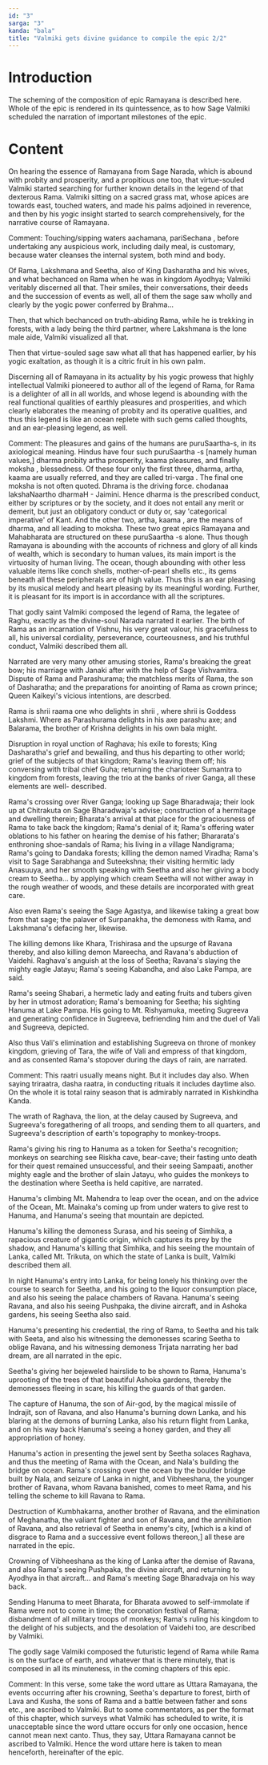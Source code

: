 ```yaml
---
id: "3"
sarga: "3"
kanda: "bala"
title: "Valmiki gets divine guidance to compile the epic 2/2"
---
```


# Introduction

The scheming of the composition of epic Ramayana is described here. Whole of the epic is rendered in its quintessence,
as to how Sage Valmiki scheduled the narration of important milestones of the epic.

# Content

On hearing the essence of Ramayana from Sage Narada, which is abound with probity and prosperity, and a propitious one
too, that virtue-souled Valmiki started searching for further known details in the legend of that dexterous Rama.
Valmiki sitting on a sacred grass mat, whose apices are towards east, touched waters, and made his palms adjoined in
reverence, and then by his yogic insight started to search comprehensively, for the narrative course of Ramayana.

<Commentary>
  Comment: Touching/sipping waters aachamana, pariSechana , before undertaking any auspicious work, including daily
  meal, is customary, because water cleanses the internal system, both mind and body.
</Commentary>

Of Rama, Lakshmana and Seetha, also of King Dasharatha and his wives, and what bechanced on Rama when he was in kingdom
Ayodhya; Valmiki veritably discerned all that. Their smiles, their conversations, their deeds and the succession of
events as well, all of them the sage saw wholly and clearly by the yogic power conferred by Brahma...

Then, that which bechanced on truth-abiding Rama, while he is trekking in forests, with a lady being the third partner,
where Lakshmana is the lone male aide, Valmiki visualized all that.

Then that virtue-souled sage saw what all that has happened earlier, by his yogic exaltation, as though it is a citric
fruit in his own palm.

Discerning all of Ramayana in its actuality by his yogic prowess that highly intellectual Valmiki pioneered to author
all of the legend of Rama, for Rama is a delighter of all in all worlds, and whose legend is abounding with the real
functional qualities of earthly pleasures and prosperities, and which clearly elaborates the meaning of probity and its
operative qualities, and thus this legend is like an ocean replete with such gems called thoughts, and an ear-pleasing
legend, as well.

<Commentary>
  Comment: The pleasures and gains of the humans are puruSaartha-s, in its axiological meaning. Hindus have four such
  puruSaartha -s [namely human values,] dharma probity artha prosperity, kaama pleasures, and finally moksha ,
  blessedness. Of these four only the first three, dharma, artha, kaama are usually referred, and they are called
  tri-varga . The final one moksha is not often quoted. Dhrama is the driving force. chodanaa lakshaNaartho dharmaH -
  Jaimini. Hence dharma is the prescribed conduct, either by scriptures or by the society, and it does not entail any
  merit or demerit, but just an obligatory conduct or duty or, say 'categorical imperative' of Kant. And the other two,
  artha, kaama , are the means of dharma, and all leading to moksha. These two great epics Ramayana and Mahabharata are
  structured on these puruSaartha -s alone. Thus though Ramayana is abounding with the accounts of richness and glory of
  all kinds of wealth, which is secondary to human values, its main import is the virtuosity of human living. The ocean,
  though abounding with other less valuable items like conch shells, mother-of-pearl shells etc., its gems beneath all
  these peripherals are of high value. Thus this is an ear pleasing by its musical melody and heart pleasing by its
  meaningful wording. Further, it is pleasant for its import is in accordance with all the scriptures.
</Commentary>

That godly saint Valmiki composed the legend of Rama, the legatee of Raghu, exactly as the divine-soul Narada narrated
it earlier. The birth of Rama as an incarnation of Vishnu, his very great valour, his gracefulness to all, his universal
cordiality, perseverance, courteousness, and his truthful conduct, Valmiki described them all.

Narrated are very many other amusing stories, Rama's breaking the great bow; his marriage with Janaki after with the
help of Sage Vishvamitra. Dispute of Rama and Parashurama; the matchless merits of Rama, the son of Dasharatha; and the
preparations for anointing of Rama as crown prince; Queen Kaikeyi's vicious intentions, are descrbed.

<Commentary>
  Rama is shrii raama one who delights in shrii , where shrii is Goddess Lakshmi. Where as Parashurama delights in his
  axe parashu axe; and Balarama, the brother of Krishna delights in his own bala might.
</Commentary>

Disruption in royal unction of Raghava; his exile to forests; King Dasharatha's grief and bewailing, and thus his
departing to other world; grief of the subjects of that kingdom; Rama's leaving them off; his conversing with tribal
chief Guha; returning the charioteer Sumantra to kingdom from forests, leaving the trio at the banks of river Ganga, all
these elements are well- described.

Rama's crossing over River Ganga; looking up Sage Bharadwaja; their look up at Chitrakuta on Sage Bharadwaja's advise;
construction of a hermitage and dwelling therein; Bharata's arrival at that place for the graciousness of Rama to take
back the kingdom; Rama's denial of it; Rama's offering water oblations to his father on hearing the demise of his
father; Bhararata's enthroning shoe-sandals of Rama; his living in a village Nandigrama; Rama's going to Dandaka
forests; killing the demon named Viradha; Rama's visit to Sage Sarabhanga and Suteekshna; their visiting hermitic lady
Anasuuya, and her smooth speaking with Seetha and also her giving a body cream to Seetha... by applying which cream
Seetha will not wither away in the rough weather of woods, and these details are incorporated with great care.

Also even Rama's seeing the Sage Agastya, and likewise taking a great bow from that sage; the palaver of Surpanakha, the
demoness with Rama, and Lakshmana's defacing her, likewise.

The killing demons like Khara, Trishirasa and the upsurge of Ravana thereby, and also killing demon Mareecha, and
Ravana's abduction of Vaidehi. Raghava's anguish at the loss of Seetha; Ravana's slaying the mighty eagle Jatayu; Rama's
seeing Kabandha, and also Lake Pampa, are said.

Rama's seeing Shabari, a hermetic lady and eating fruits and tubers given by her in utmost adoration; Rama's bemoaning
for Seetha; his sighting Hanuma at Lake Pampa. His going to Mt. Rishyamuka, meeting Sugreeva and generating confidence
in Sugreeva, befriending him and the duel of Vali and Sugreeva, depicted.

Also thus Vali's elimination and establishing Sugreeva on throne of monkey kingdom, grieving of Tara, the wife of Vali
and empress of that kingdom, and as consented Rama's stopover during the days of rain, are narrated.

<Commentary>
  Comment: This raatri usually means night. But it includes day also. When saying triraatra, dasha raatra, in conducting
  rituals it includes daytime also. On the whole it is total rainy season that is admirably narrated in Kishkindha
  Kanda.
</Commentary>

The wrath of Raghava, the lion, at the delay caused by Sugreeva, and Sugreeva's foregathering of all troops, and sending
them to all quarters, and Sugreeva's description of earth's topography to monkey-troops.

Rama's giving his ring to Hanuma as a token for Seetha's recognition; monkeys on searching see Riskha cave, bear-cave;
their fasting unto death for their quest remained unsuccessful, and their seeing Sampaati, another mighty eagle and the
brother of slain Jatayu, who guides the monkeys to the destination where Seetha is held capitive, are narrated.

Hanuma's climbing Mt. Mahendra to leap over the ocean, and on the advice of the Ocean, Mt. Mainaka's coming up from
under waters to give rest to Hanuma, and Hanuma's seeing that mountain are depicted.

Hanuma's killing the demoness Surasa, and his seeing of Simhika, a rapacious creature of gigantic origin, which captures
its prey by the shadow, and Hanuma's killing that Simhika, and his seeing the mountain of Lanka, called Mt. Trikuta, on
which the state of Lanka is built, Valmiki described them all.

In night Hanuma's entry into Lanka, for being lonely his thinking over the course to search for Seetha, and his going to
the liquor consumption place, and also his seeing the palace chambers of Ravana. Hanuma's seeing Ravana, and also his
seeing Pushpaka, the divine aircraft, and in Ashoka gardens, his seeing Seetha also said.

Hanuma's presenting his credential, the ring of Rama, to Seetha and his talk with Seeta, and also his witnessing the
demonesses scaring Seetha to oblige Ravana, and his witnessing demoness Trijata narrating her bad dream, are all
narrated in the epic.

Seetha's giving her bejeweled hairslide to be shown to Rama, Hanuma's uprooting of the trees of that beautiful Ashoka
gardens, thereby the demonesses fleeing in scare, his killing the guards of that garden.

The capture of Hanuma, the son of Air-god, by the magical missile of Indrajit, son of Ravana, and also Hanuma's burning
down Lanka, and his blaring at the demons of burning Lanka, also his return flight from Lanka, and on his way back
Hanuma's seeing a honey garden, and they all appropriation of honey.

Hanuma's action in presenting the jewel sent by Seetha solaces Raghava, and thus the meeting of Rama with the Ocean, and
Nala's building the bridge on ocean. Rama's crossing over the ocean by the boulder bridge built by Nala, and seizure of
Lanka in night, and Vibheeshana, the younger brother of Ravana, whom Ravana banished, comes to meet Rama, and his
telling the scheme to kill Ravana to Rama.

Destruction of Kumbhakarna, another brother of Ravana, and the elimination of Meghanatha, the valiant fighter and son of
Ravana, and the annihilation of Ravana, and also retrieval of Seetha in enemy's city, [which is a kind of disgrace to
Rama and a successive event follows thereon,] all these are narrated in the epic.

Crowning of Vibheeshana as the king of Lanka after the demise of Ravana, and also Rama's seeing Pushpaka, the divine
aircraft, and returning to Ayodhya in that aircraft... and Rama's meeting Sage Bharadvaja on his way back.

Sending Hanuma to meet Bharata, for Bharata avowed to self-immolate if Rama were not to come in time; the coronation
festival of Rama; disbandment of all military troops of monkeys; Rama's ruling his kingdom to the delight of his
subjects, and the desolation of Vaidehi too, are described by Valmiki.

The godly sage Valmiki composed the futuristic legend of Rama while Rama is on the surface of earth, and whatever that
is there minutely, that is composed in all its minuteness, in the coming chapters of this epic.

<Commentary>
  Comment: In this verse, some take the word uttare as Uttara Ramayana, the events occurring after his crowning,
  Seetha's departure to forest, birth of Lava and Kusha, the sons of Rama and a battle between father and sons etc., are
  ascribed to Valmiki. But to some commentators, as per the format of this chapter, which surveys what Valmiki has
  scheduled to write, it is unacceptable since the word uttare occurs for only one occasion, hence cannot mean next
  canto. Thus, they say, Uttara Ramayana cannot be ascribed to Valmiki. Hence the word uttare here is taken to mean
  henceforth, hereinafter of the epic.
</Commentary>
